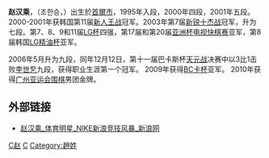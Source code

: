 '''赵汉乘'''，（조한승，{{bd|1982年|11月27日|catIdx=C赵}}）出生於[[首爾市|首爾市]]，1995年入段，2000年四段，2001年五段。2000-2001年获韩国第11届[[新人王战|新人王战]]冠军。2003年第7届[[新锐十杰战|新锐十杰战]]冠军，升为七段。第7、8、9和11届[[LG杯|LG杯]]四强，第17届和第20届[[亚洲杯电视快棋赛|亚洲杯电视快棋赛]]亚军，第8届韩国[[LG精油杯|LG精油杯]]亚军。

2006年5月升为九段，同年12月12日，第十一届巴卡斯杯[[天元战|天元战]]决赛中以3比1击败[[李世乭|李世乭]]九段，获得职业生涯第一个冠军。
2009年获得[[BC卡杯|BC卡杯]]亚军。
2010年获得[[亞洲運動會圍棋比賽|广州亚运会围棋]]男团金牌。

{{韩国围棋比赛现任冠军}}


== 外部链接 ==
{{韩国围棋棋手|赵汉乘|조한승|1108}}
*[http://sports.sina.com.cn/star/zhao_hancheng/ 赵汉乘_体育明星_NIKE新浪竞技风暴_新浪网] {{Wayback|url=http://sports.sina.com.cn/star/zhao_hancheng/ |date=20160304114852 }}

[[Category:韩国围棋棋手|C赵]]
[[Category:首爾特別市出身人物|C]]
[[Category:趙姓|Category:趙姓]]